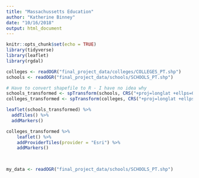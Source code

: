 ```yaml
---
title: "Massachussetts Education"
author: "Katherine Binney"
date: "10/16/2018"
output: html_document
---
```


```r
knitr::opts_chunk$set(echo = TRUE)
library(tidyverse)
library(leaflet)
library(rgdal)
```

```r
colleges <- readOGR("final_project_data/colleges/COLLEGES_PT.shp")
schools <- readOGR("final_project_data/schools/SCHOOLS_PT.shp")

# Have to convert shapefile to R - I have no idea why
schools_transformed <- spTransform(schools, CRS("+proj=longlat +ellps=GRS80"))
colleges_transformed <- spTransform(colleges, CRS("+proj=longlat +ellps=GRS80"))

```

```r
leaflet(schools_transformed) %>% 
  addTiles() %>% 
  addMarkers()

colleges_transformed %>% 
    leaflet() %>% 
    addProviderTiles(provider = "Esri") %>% 
    addMarkers()

  
```

```r
my_data <- readOGR("final_project_data/schools/SCHOOLS_PT.shp")
```

